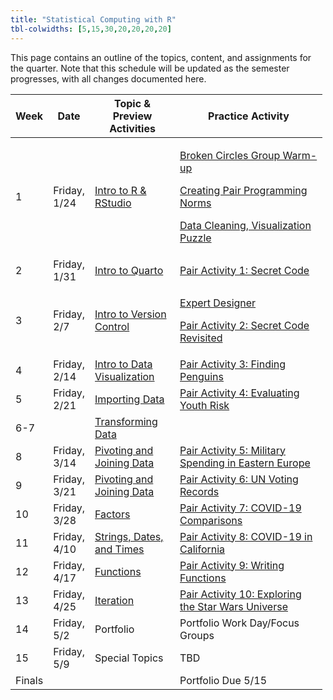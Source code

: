 ---
title: "Statistical Computing with R"
tbl-colwidths: [5,15,30,20,20,20,20]
---

This page contains an outline of the topics, content, and assignments for the quarter. Note that this schedule will be updated as the semester progresses, with all changes documented here.

<!-- TODO: Switch to spreadsheet for content (like Mine and Maria do) -->

+---------+--------------+-------------------------------------------------------------------+-----------------------------------------------------------------------------------------------------------------------------------+
| Week    | Date         | Topic & Preview Activities                                        | Practice Activity                                                                                                                 |
+=========+==============+===================================================================+===================================================================================================================================+
| 1       | Friday, 1/24 | [Intro to R & RStudio](weeks/week-1-r-rstudio.qmd)                | [Broken Circles Group Warm-up](group-activities/week-1/broken-circles.qmd "Broken Circles Group Warm-up")                         |
|         |              |                                                                   |                                                                                                                                   |
|         |              |                                                                   | [Creating Pair Programming Norms](/group-activities/pair-programming-norms.qmd "Creating Pair Programming Norms")                 |
|         |              |                                                                   |                                                                                                                                   |
|         |              |                                                                   | [Data Cleaning, Visualization Puzzle](/group-activities/week-1/data-cleaning-viz-steps.qmd "Data Cleaning, Visualization Puzzle") |
+---------+--------------+-------------------------------------------------------------------+-----------------------------------------------------------------------------------------------------------------------------------+
| 2       | Friday, 1/31 | [Intro to Quarto](weeks/week-2-quarto.qmd)                        | [Pair Activity 1: Secret Code](group-activities/week-2/pa1-base-r.qmd)                                                            |
+---------+--------------+-------------------------------------------------------------------+-----------------------------------------------------------------------------------------------------------------------------------+
| 3       | Friday, 2/7  | [Intro to Version Control](weeks/week-3-version-control.qmd)      | [Expert Designer](group-activities/week-2/expert-designer.qmd)                                                                    |
|         |              |                                                                   |                                                                                                                                   |
|         |              |                                                                   | [Pair Activity 2: Secret Code Revisited](group-activities/week-3/pa2-vc-instructions.qmd)                                         |
+---------+--------------+-------------------------------------------------------------------+-----------------------------------------------------------------------------------------------------------------------------------+
| 4       | Friday, 2/14 | [Intro to Data Visualization](weeks/week-4-ggplot.qmd)            | [Pair Activity 3: Finding Penguins](group-activities/week-4/pa-3-ggplot.qmd)                                                      |
+---------+--------------+-------------------------------------------------------------------+-----------------------------------------------------------------------------------------------------------------------------------+
| 5       | Friday, 2/21 | [Importing Data](weeks/week-5-projects-data-import.qmd)           | [Pair Activity 4: Evaluating Youth Risk](group-activities/week-5/pa-4-import-tidy-data.qmd)                                       |
+---------+--------------+-------------------------------------------------------------------+-----------------------------------------------------------------------------------------------------------------------------------+
| 6-7     |              | [Transforming Data](weeks/week-6-7-dplyr.qmd)                     |                                                                                                                                   |
+---------+--------------+-------------------------------------------------------------------+-----------------------------------------------------------------------------------------------------------------------------------+
| 8       | Friday, 3/14 | [Pivoting and Joining Data](weeks/week-8-9-reshaping-joining.qmd) | [Pair Activity 5: Military Spending in Eastern Europe](group-activities/week-8/pa-5-tidyr-dplyr.qmd)                              |
+---------+--------------+-------------------------------------------------------------------+-----------------------------------------------------------------------------------------------------------------------------------+
| 9       | Friday, 3/21 | [Pivoting and Joining Data](weeks/week-8-9-reshaping-joining.qmd) | [Pair Activity 6: UN Voting Records](group-activities/week-9/pa-6-united-nations-voting.qmd)                                      |
+---------+--------------+-------------------------------------------------------------------+-----------------------------------------------------------------------------------------------------------------------------------+
| 10      | Friday, 3/28 | [Factors](weeks/week-10-factors.qmd)                              | [Pair Activity 7: COVID-19 Comparisons](group-activities/week-10/pa-7-covid.qmd)                                                  |
+---------+--------------+-------------------------------------------------------------------+-----------------------------------------------------------------------------------------------------------------------------------+
| 11      | Friday, 4/10 | [Strings, Dates, and Times](weeks/week-11-strings-dates.qmd)      | [Pair Activity 8: COVID-19 in California](group-activities/week-11/pa-8-covid.qmd)                                                |
+---------+--------------+-------------------------------------------------------------------+-----------------------------------------------------------------------------------------------------------------------------------+
| 12      | Friday, 4/17 | [Functions](weeks/week-12-functions.qmd)                          | [Pair Activity 9: Writing Functions](group-activities/week-12/pa-9-functions.qmd)                                                 |
+---------+--------------+-------------------------------------------------------------------+-----------------------------------------------------------------------------------------------------------------------------------+
| 13      | Friday, 4/25 | [Iteration](weeks/week-13-iteration.qmd)                          | [Pair Activity 10: Exploring the Star Wars Universe](group-activities/week-13/pa-10-star-wars.qmd)                                |
+---------+--------------+-------------------------------------------------------------------+-----------------------------------------------------------------------------------------------------------------------------------+
| 14      | Friday, 5/2  | Portfolio                                                         | Portfolio Work Day/Focus Groups                                                                                                   |
+---------+--------------+-------------------------------------------------------------------+-----------------------------------------------------------------------------------------------------------------------------------+
| 15      | Friday, 5/9  | Special Topics                                                    | TBD                                                                                                                               |
+---------+--------------+-------------------------------------------------------------------+-----------------------------------------------------------------------------------------------------------------------------------+
| Finals  |              |                                                                   | Portfolio Due 5/15                                                                                                                |
+---------+--------------+-------------------------------------------------------------------+-----------------------------------------------------------------------------------------------------------------------------------+
